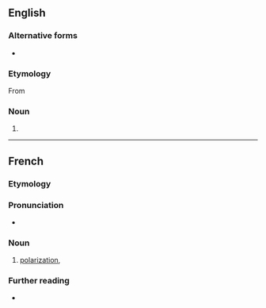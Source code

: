 {{also|Polarisation}}

==English==

===Alternative forms===
* {{l|en|polarization}}

===Etymology===
From {{etyl|fr|en}} {{m|fr|polarisation}}

===Noun===
{{en-noun|~}}

# {{standard spelling of|en|from=non-Oxford British spelling|polarization}}

----

==French==

===Etymology===
{{af|fr|polariser|-ation}}

===Pronunciation===
* {{audio|fr|LL-Q150 (fra)-WikiLucas00-polarisation.wav|Audio}}

===Noun===
{{fr-noun|f}}

# [[polarization]], {{l|en|polarisation}}

===Further reading===
* {{R:TLFi}}